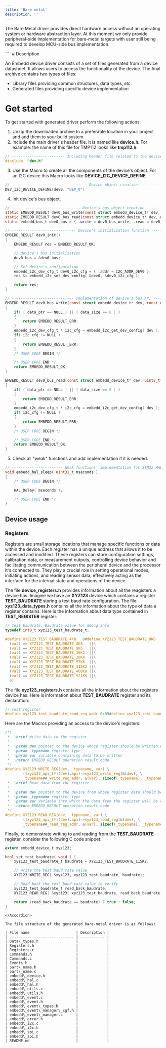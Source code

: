 ```yaml
---
title: 'Bare metal'
description: ''
---
```


The Bare Metal driver provides direct hardware access without an operating system or hardware abstraction layer. At this moment we only provide peripheral-side implementation for bare-metal targets with user still being required to develop MCU-side bus implementation.

<Accordion title="Readme" defaultOpen={false}>
  ````
  # Description

  An Embedd device driver consists of a set of files generated from a device datasheet. It allows users to access the functionality of the device.
  The final archive contains two types of files:

  - Library files providing common structures, data types, etc.
  - Generated files providing specific device implementation

  # Get started

  To get started with generated driver perform the following actions:
   1. Unzip the downloaded archive to a preferable location in your project and add them to your build system.
   2. Include the main driver's header file. It is named like **device.h**. For example: the name of this file for TMP112 looks like **tmp112.h**
  ```c
  // ------------------------ Including header file related to the device ----------------------- //
  #include  "dev.h"
  ```
   3. Use the Macro to create all the components of the device's object. For an I2C device this Macro looks like **DEVICE\_I2C\_DEVICE\_DEFINE**
  ```c
  // ---------------------------------- Device object creation ---------------------------------- //
  DEV_I2C_DEVICE_DEFINE(dev0, "DEV_0")
  ```
   4. Init device's bus object.
  ```c
  // ------------------------------- Device's bus object creation ------------------------------- //
  static EMBEDD_RESULT dev0_bus_write(const struct embedd_device_t* dev, const uint8_t* data_ptr, uint32_t data_size);
  static EMBEDD_RESULT dev0_bus_read(const struct embedd_device_t* dev, uint8_t* data_ptr, uint32_t data_size);
  static embedd_bus_t dev0_bus = { .write = dev0_bus_write, .read = dev0_bus_read };

  // ----------------------------- Device's initialization function ------------------------------ //
  EMBEDD_RESULT dev0_init()
  {
      EMBEDD_RESULT res = EMBEDD_RESULT_OK;

      // device's bus initialization
      dev0.bus = &dev0_bus;

      // Set device's configuration
      embedd_i2c_dev_cfg_t dev0_i2c_cfg = { .addr = I2C_ADDR_DEV0 };
      res &= embedd_i2c_set_dev_config( &dev0, &dev0_i2c_cfg );

      return res;
  }

  // ---------------------------- Implementation of device's bus API ---------------------------- //
  EMBEDD_RESULT dev0_bus_write(const struct embedd_device_t* dev, const uint8_t* data_ptr, uint32_t data_size)
  {
      if( ( data_ptr == NULL ) || ( data_size == 0 ) )
      {
          return EMBEDD_RESULT_ERR;
      }
      embedd_i2c_dev_cfg_t * i2c_cfg = embedd_i2c_get_dev_config( dev );
      if( i2c_cfg != NULL )
      {
          return EMBEDD_RESULT_ERR;
      }
      /* USER CODE BEGIN */

      /* USER CODE END */
      return EMBEDD_RESULT_OK;
  }

  EMBEDD_RESULT dev0_bus_read(const struct embedd_device_t* dev, uint8_t* data_ptr, uint32_t data_size)
  {
      if( ( data_ptr == NULL ) || ( data_size == 0 ) )
      {
          return EMBEDD_RESULT_ERR;
      }
      embedd_i2c_dev_cfg_t * i2c_cfg = embedd_i2c_get_dev_config( dev );
      if( i2c_cfg != NULL )
      {
          return EMBEDD_RESULT_ERR;
      }
      /* USER CODE BEGIN */

      /* USER CODE END */
      return EMBEDD_RESULT_OK;
  }
  ```

   5. Check all "weak" functions and add implementation if it is needed.
  ```c
  // ----------------------- Weak functions' implementation for STM32 HAL ----------------------- //
  void embedd_hal_sleep( uint32_t mseconds )
  {
      /* USER CODE BEGIN */

      HAL_Delay( mseconds );

      /* USER CODE END */
  }
  ```

  ## Device usage

  ### Registers

  Registers are small storage locations that manage specific functions or data within the device. Each register has a unique address that allows it to be accessed and modified. These registers can store configuration settings, calibration data, or measurement outputs, controlling device behavior and facilitating communication between the peripheral device and the processor it's connected to. They play a crucial role in setting operational modes, initiating actions, and reading sensor data, effectively acting as the interface for the internal state and operations of the device.

  The file **device\_registers.h** provides information about all the reagisters a device has.
  Imagine we have an **XYZ123** device which contains a register **TEST\_BAUDRATE** storing a test baud rate configuration.
  The file **xyz123\_data\_types.h** contains all the information about the type of data a register contains.
  Here is the information about data type contained in **TEST\_REGISTER** register:

  ```c
  // Test baudrate. Baudrate value for debug info
  typedef int8_t xyz123_test_baudrate_t;

  #define XYZ123_TEST_BAUDRATE_4K8   0#define XYZ123_TEST_BAUDRATE_9K6   1#define XYZ123_TEST_BAUDRATE_19K2  2#define XYZ123_TEST_BAUDRATE_38K4  3#define XYZ123_TEST_BAUDRATE_57K6  4#define XYZ123_TEST_BAUDRATE_115K2 5#define XYZ123_TEST_BAUDRATE_460K8 6#define XYZ123_TEST_BAUDRATE_921K6 7#define XYZ123_TEST_BAUDRATE_DEFAULT 1#define XYZ123_TEST_BAUDRATE_VALID(val) (\
    (val) == XYZ123_TEST_BAUDRATE_4K8   ||\
    (val) == XYZ123_TEST_BAUDRATE_9K6   ||\
    (val) == XYZ123_TEST_BAUDRATE_19K2  ||\
    (val) == XYZ123_TEST_BAUDRATE_38K4  ||\
    (val) == XYZ123_TEST_BAUDRATE_57K6  ||\
    (val) == XYZ123_TEST_BAUDRATE_115K2 ||\
    (val) == XYZ123_TEST_BAUDRATE_460K8 ||\
    (val) == XYZ123_TEST_BAUDRATE_921K6 ||\
    0)
  ```

  The file **xyz123\_registers.h** contains all the information about the registers device has.
  Here is information about **TEST\_BAUDRATE** register and its declaration:

  ```c
  // Test register
  #define xyz123_test_baudrate_read_reg_addr 0x09#define xyz123_test_baudrate_write_reg_addr 0x09#define xyz123_test_baudrate_delay 0typedef xyz123_test_baudrate_t xyz123_test_baudrate;
  ```

  Here are the Macros providing an access to the device's registers:

  ```c
  /*!
   *  \brief Write data to the register
   *
   *  \param dev pointer to the device whose register should be written with data
   *  \param _typename register type
   *  \param var variable containing data to be written
   *  \return EMBEDD_RESULT operation result code
   */
  #define XYZ123_WRITE_REG(dev, _typename, var) \
          ((xyz123_api_t*)(dev).api)->xyz123_write_reg(&(dev), \
          _typename##_write_reg_addr, &(var), sizeof(_typename), _typename##_delay)/*!
   *  \brief Read data from the register
   *
   *  \param dev pointer to the device from whose register data should be read
   *  \param _typename register type
   *  \param var Variable into which the data from the register will be copied
   *  \return EMBEDD_RESULT operation result code
   */
  #define XYZ123_READ_REG(dev, _typename, var) \
          ((xyz123_api_t*)(dev).api)->xyz123_read_reg(&(dev), \
          _typename##_read_reg_addr, &(var), sizeof(_typename), _typename##_delay)
  ```

  Finally, to demonstrate writing to and reading from the **TEST\_BAUDRATE** register, consider the following C code snippet:

  ```c
  extern embedd_device_t xyz123;

  bool set_test_baudrate( void ) {
      xyz123_test_baudrate_t baudrate = XYZ123_TEST_BAUDRATE_115K2;

      // Write the test baud rate value
      XYZ123_WRITE_REG( &xyz123, xyz123_test_baudrate, baudrate);

      // Read back the test baud rate value to verify
      xyz123_test_baudrate_t read_back_baudrate;
      XYZ123_READ_REG( &xyz123, xyz123_test_baudrate, read_back_baudrate);

      return (read_back_baudrate == baudrate) ? true : false;
  }
  ```
  ````
</Accordion>

The file structure of the generated bare-metal driver is as follows:

| File name                     | Description |
| ----------------------------- | ----------- |
| Data\_types.h                 |             |
| Registers.h                   |             |
| Registers.c                   |             |
| Commands.h                    |             |
| Commands.c                    |             |
| Events.h                      |             |
| part\_name.h                  |             |
| part\_name.c                  |             |
| embedd\_device.h              |             |
| embedd\_hal.c                 |             |
| embedd\_hal.h                 |             |
| embedd\_utils.c               |             |
| embedd\_utils.h               |             |
| embedd\_event.c               |             |
| embedd\_event.h               |             |
| embedd\_event\_types.h        |             |
| embedd\_event\_manager\_cgf.h |             |
| embedd\_event\_manager.c      |             |
| embedd\_error.h               |             |
| embedd\_i2c.c                 |             |
| embedd\_i2c.h                 |             |
| embedd\_spi.c                 |             |
| embedd\_spi.h                 |             |
| README.md                     |             |
